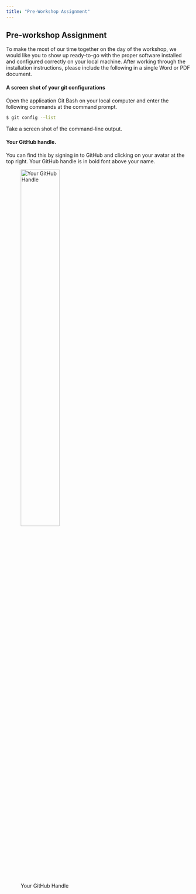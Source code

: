 ```yaml
---
title: "Pre-Workshop Assignment"
---
```


## Pre-workshop Assignment

To make the most of our time together on the day of the workshop, we would like you to show up ready-to-go with the proper software installed and configured correctly on your local machine. After working through the installation instructions, please include the following in a single Word or PDF document.

#### A screen shot of your git configurations

Open the application Git Bash on your local computer and enter the following commands at the command prompt.

```bash         
$ git config -–list
```

Take a screen shot of the command-line output.

#### Your GitHub handle.

You can find this by signing in to GitHub and clicking on your avatar at the top right. Your GitHub handle is in bold font above your name.

![Your GitHub Handle](../figures/github-handle.png){width=50% fig-align="left"}

